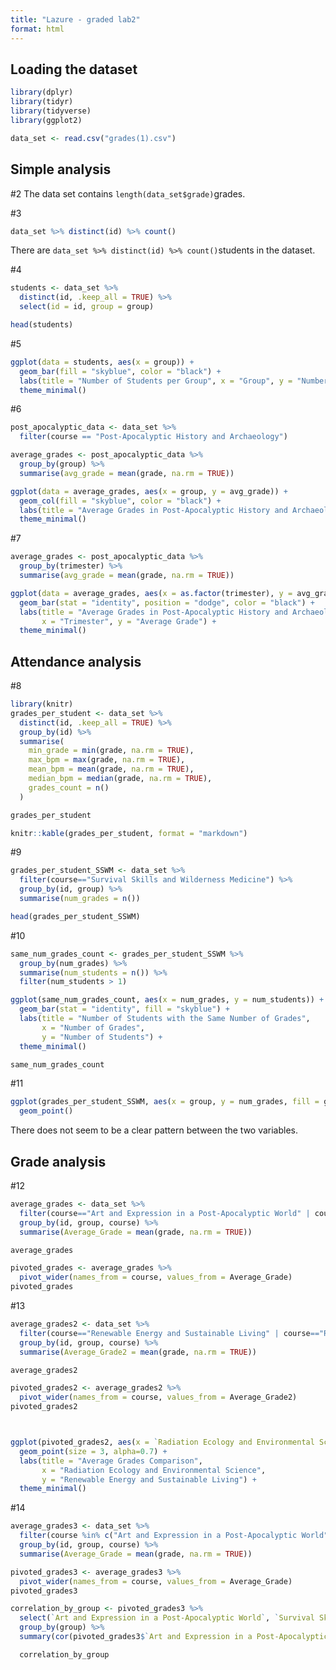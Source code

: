 ```yaml
---
title: "Lazure - graded lab2"
format: html
---
```


## Loading the dataset

```r
library(dplyr)
library(tidyr)
library(tidyverse)
library(ggplot2)
```
```r
data_set <- read.csv("grades(1).csv")
```

## Simple analysis

#2
The data set contains `length(data_set$grade)`grades. 

#3
```r
data_set %>% distinct(id) %>% count()
```

There are `data_set %>% distinct(id) %>% count()`students in the dataset. 

#4
```r
students <- data_set %>%
  distinct(id, .keep_all = TRUE) %>%  
  select(id = id, group = group)  

head(students)
```

#5
```r
ggplot(data = students, aes(x = group)) +
  geom_bar(fill = "skyblue", color = "black") +
  labs(title = "Number of Students per Group", x = "Group", y = "Number of Students") +
  theme_minimal()
```

#6

```r
post_apocalyptic_data <- data_set %>%
  filter(course == "Post-Apocalyptic History and Archaeology")

average_grades <- post_apocalyptic_data %>%
  group_by(group) %>%
  summarise(avg_grade = mean(grade, na.rm = TRUE))

ggplot(data = average_grades, aes(x = group, y = avg_grade)) +
  geom_col(fill = "skyblue", color = "black") +
  labs(title = "Average Grades in Post-Apocalyptic History and Archaeology by Group", x = "Group", y = "Average Grade") +
  theme_minimal()
```
#7

```r
average_grades <- post_apocalyptic_data %>%
  group_by(trimester) %>%
  summarise(avg_grade = mean(grade, na.rm = TRUE))

ggplot(data = average_grades, aes(x = as.factor(trimester), y = avg_grade, fill = as.factor(trimester))) +
  geom_bar(stat = "identity", position = "dodge", color = "black") +
  labs(title = "Average Grades in Post-Apocalyptic History and Archaeology by Trimester",
       x = "Trimester", y = "Average Grade") +
  theme_minimal()
```

## Attendance analysis

#8
```r
library(knitr)
grades_per_student <- data_set %>%
  distinct(id, .keep_all = TRUE) %>% 
  group_by(id) %>%
  summarise(
    min_grade = min(grade, na.rm = TRUE),
    max_bpm = max(grade, na.rm = TRUE),
    mean_bpm = mean(grade, na.rm = TRUE),
    median_bpm = median(grade, na.rm = TRUE),
    grades_count = n()
  )

grades_per_student

knitr::kable(grades_per_student, format = "markdown")
```

#9
```r
grades_per_student_SSWM <- data_set %>%
  filter(course=="Survival Skills and Wilderness Medicine") %>%
  group_by(id, group) %>%
  summarise(num_grades = n())

head(grades_per_student_SSWM)
```
#10
```r
same_num_grades_count <- grades_per_student_SSWM %>%
  group_by(num_grades) %>%
  summarise(num_students = n()) %>%
  filter(num_students > 1)  

ggplot(same_num_grades_count, aes(x = num_grades, y = num_students)) +
  geom_bar(stat = "identity", fill = "skyblue") +
  labs(title = "Number of Students with the Same Number of Grades",
       x = "Number of Grades",
       y = "Number of Students") +
  theme_minimal()

same_num_grades_count
```

#11

```r
ggplot(grades_per_student_SSWM, aes(x = group, y = num_grades, fill = group)) +
  geom_point() 
```
There does not seem to be a clear pattern between the two variables. 

## Grade analysis

#12
```r
average_grades <- data_set %>%
  filter(course=="Art and Expression in a Post-Apocalyptic World" | course=="Combat Tactics and Self-Defense") %>%
  group_by(id, group, course) %>%
  summarise(Average_Grade = mean(grade, na.rm = TRUE))

average_grades

pivoted_grades <- average_grades %>%
  pivot_wider(names_from = course, values_from = Average_Grade)
pivoted_grades

```

#13
```r
average_grades2 <- data_set %>%
  filter(course=="Renewable Energy and Sustainable Living" | course=="Radiation Ecology and Environmental Science") %>%
  group_by(id, group, course) %>%
  summarise(Average_Grade2 = mean(grade, na.rm = TRUE))

average_grades2

pivoted_grades2 <- average_grades2 %>%
  pivot_wider(names_from = course, values_from = Average_Grade2)
pivoted_grades2



ggplot(pivoted_grades2, aes(x = `Radiation Ecology and Environmental Science`, y = `Renewable Energy and Sustainable Living`)) +
  geom_point(size = 3, alpha=0.7) +
  labs(title = "Average Grades Comparison",
       x = "Radiation Ecology and Environmental Science",
       y = "Renewable Energy and Sustainable Living") +
  theme_minimal()
```
#14
```r
average_grades3 <- data_set %>%
  filter(course %in% c("Art and Expression in a Post-Apocalyptic World", "Survival Skills and Wilderness Medicine")) %>%
  group_by(id, group, course) %>%
  summarise(Average_Grade = mean(grade, na.rm = TRUE))

pivoted_grades3 <- average_grades3 %>%
  pivot_wider(names_from = course, values_from = Average_Grade)
pivoted_grades3

correlation_by_group <- pivoted_grades3 %>%
  select(`Art and Expression in a Post-Apocalyptic World`, `Survival Skills and Wilderness Medicine`, group) %>%
  group_by(group) %>%
  summary(cor(pivoted_grades3$`Art and Expression in a Post-Apocalyptic World`, pivoted_grades3$`Survival Skills and Wilderness Medicine`))

  correlation_by_group

```

